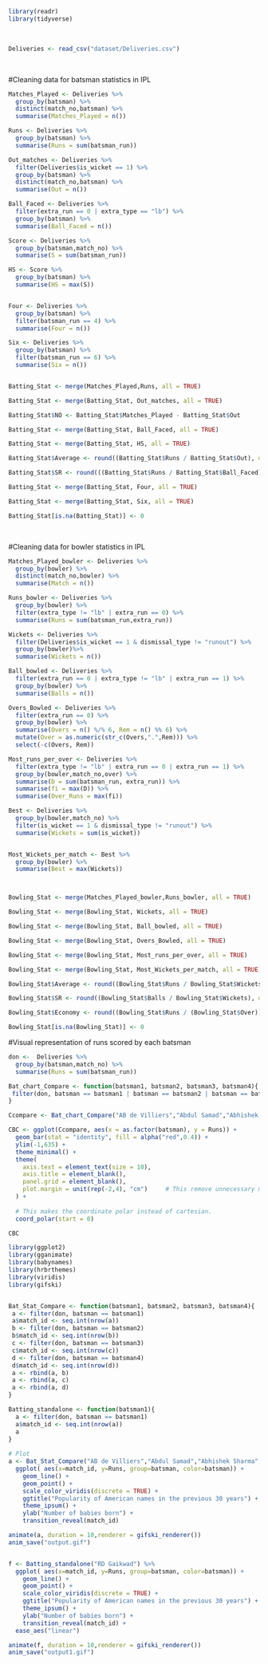 ```r
library(readr)
library(tidyverse)

```

<br>

```r

Deliveries <- read_csv("dataset/Deliveries.csv")

```

<br>

#Cleaning data for batsman statistics in IPL

```r

Matches_Played <- Deliveries %>%
  group_by(batsman) %>% 
  distinct(match_no,batsman) %>% 
  summarise(Matches_Played = n())

Runs <- Deliveries %>% 
  group_by(batsman) %>% 
  summarise(Runs = sum(batsman_run))

Out_matches <- Deliveries %>% 
  filter(Deliveries$is_wicket == 1) %>% 
  group_by(batsman) %>% 
  distinct(match_no,batsman) %>% 
  summarise(Out = n())

Ball_Faced <- Deliveries %>% 
  filter(extra_run == 0 | extra_type == "lb") %>% 
  group_by(batsman) %>% 
  summarise(Ball_Faced = n())

Score <- Deliveries %>% 
  group_by(batsman,match_no) %>% 
  summarise(S = sum(batsman_run))

HS <- Score %>% 
  group_by(batsman) %>% 
  summarise(HS = max(S))


Four <- Deliveries %>% 
  group_by(batsman) %>% 
  filter(batsman_run == 4) %>% 
  summarise(Four = n())

Six <- Deliveries %>% 
  group_by(batsman) %>% 
  filter(batsman_run == 6) %>% 
  summarise(Six = n())


Batting_Stat <- merge(Matches_Played,Runs, all = TRUE)

Batting_Stat <- merge(Batting_Stat, Out_matches, all = TRUE)

Batting_Stat$NO <- Batting_Stat$Matches_Played - Batting_Stat$Out

Batting_Stat <- merge(Batting_Stat, Ball_Faced, all = TRUE)

Batting_Stat <- merge(Batting_Stat, HS, all = TRUE)

Batting_Stat$Average <- round((Batting_Stat$Runs / Batting_Stat$Out), digits = 2)

Batting_Stat$SR <- round(((Batting_Stat$Runs / Batting_Stat$Ball_Faced) * 100), digits = 2)

Batting_Stat <- merge(Batting_Stat, Four, all = TRUE)

Batting_Stat <- merge(Batting_Stat, Six, all = TRUE)

Batting_Stat[is.na(Batting_Stat)] <- 0

```

<br>

#Cleaning data for bowler statistics in IPL

```r

Matches_Played_bowler <- Deliveries %>%
  group_by(bowler) %>% 
  distinct(match_no,bowler) %>% 
  summarise(Match = n())

Runs_bowler <- Deliveries %>% 
  group_by(bowler) %>% 
  filter(extra_type != "lb" | extra_run == 0) %>% 
  summarise(Runs = sum(batsman_run,extra_run))

Wickets <- Deliveries %>% 
  filter(Deliveries$is_wicket == 1 & dismissal_type != "runout") %>% 
  group_by(bowler)%>%
  summarise(Wickets = n())

Ball_bowled <- Deliveries %>% 
  filter(extra_run == 0 | extra_type != "lb" | extra_run == 1) %>% 
  group_by(bowler) %>% 
  summarise(Balls = n())

Overs_Bowled <- Deliveries %>% 
  filter(extra_run == 0) %>% 
  group_by(bowler) %>% 
  summarise(Overs = n() %/% 6, Rem = n() %% 6) %>% 
  mutate(Over = as.numeric(str_c(Overs,".",Rem))) %>% 
  select(-c(Overs, Rem))

Most_runs_per_over <- Deliveries %>% 
  filter(extra_type != "lb" | extra_run == 0 | extra_run == 1) %>% 
  group_by(bowler,match_no,over) %>% 
  summarise(D = sum(batsman_run, extra_run)) %>% 
  summarise(fi = max(D)) %>% 
  summarise(Over_Runs = max(fi))

Best <- Deliveries %>% 
  group_by(bowler,match_no) %>% 
  filter(is_wicket == 1 & dismissal_type != "runout") %>% 
  summarise(Wickets = sum(is_wicket)) 


Most_Wickets_per_match <- Best %>% 
  group_by(bowler) %>% 
  summarise(Best = max(Wickets))



Bowling_Stat <- merge(Matches_Played_bowler,Runs_bowler, all = TRUE)

Bowling_Stat <- merge(Bowling_Stat, Wickets, all = TRUE)

Bowling_Stat <- merge(Bowling_Stat, Ball_bowled, all = TRUE)

Bowling_Stat <- merge(Bowling_Stat, Overs_Bowled, all = TRUE)

Bowling_Stat <- merge(Bowling_Stat, Most_runs_per_over, all = TRUE)

Bowling_Stat <- merge(Bowling_Stat, Most_Wickets_per_match, all = TRUE)

Bowling_Stat$Average <- round((Bowling_Stat$Runs / Bowling_Stat$Wickets), digits = 2)

Bowling_Stat$SR <- round((Bowling_Stat$Balls / Bowling_Stat$Wickets), digits = 2)

Bowling_Stat$Economy <- round((Bowling_Stat$Runs / (Bowling_Stat$Over)), digits = 2)

Bowling_Stat[is.na(Bowling_Stat)] <- 0

```

#Visual representation of runs scored by each batsman

```r

don <-  Deliveries %>% 
  group_by(batsman,match_no) %>% 
  summarise(Runs = sum(batsman_run))

Bat_chart_Compare <- function(batsman1, batsman2, batsman3, batsman4){
 filter(don, batsman == batsman1 | batsman == batsman2 | batsman == batsman3 | batsman == batsman4)
}

Ccompare <- Bat_chart_Compare("AB de Villiers","Abdul Samad","Abhishek Sharma","RD Gaikwad")

CBC <- ggplot(Ccompare, aes(x = as.factor(batsman), y = Runs)) +
  geom_bar(stat = "identity", fill = alpha("red",0.4)) +
  ylim(-1,635) +
  theme_minimal() +
  theme(
    axis.text = element_text(size = 10),
    axis.title = element_blank(),
    panel.grid = element_blank(),
    plot.margin = unit(rep(-2,4), "cm")     # This remove unnecessary margin around plot
  ) +
  
  # This makes the coordinate polar instead of cartesian.
  coord_polar(start = 0)

CBC

```


```r

library(ggplot2)
library(gganimate)
library(babynames)
library(hrbrthemes)
library(viridis)
library(gifski)


Bat_Stat_Compare <- function(batsman1, batsman2, batsman3, batsman4){
 a <- filter(don, batsman == batsman1)
 a$match_id <- seq.int(nrow(a))
 b <- filter(don, batsman == batsman2)
 b$match_id <- seq.int(nrow(b))
 c <- filter(don, batsman == batsman3)
 c$match_id <- seq.int(nrow(c))
 d <- filter(don, batsman == batsman4)
 d$match_id <- seq.int(nrow(d))
 a <- rbind(a, b)
 a <- rbind(a, c)
 a <- rbind(a, d)
}

Batting_standalone <- function(batsman1){
  a <- filter(don, batsman == batsman1)
  a$match_id <- seq.int(nrow(a))
  a
}
  
# Plot
a <- Bat_Stat_Compare("AB de Villiers","Abdul Samad","Abhishek Sharma","RD Gaikwad") %>%
  ggplot( aes(x=match_id, y=Runs, group=batsman, color=batsman)) +
    geom_line() +
    geom_point() +
    scale_color_viridis(discrete = TRUE) +
    ggtitle("Popularity of American names in the previous 30 years") +
    theme_ipsum() +
    ylab("Number of babies born") +
    transition_reveal(match_id)

animate(a, duration = 10,renderer = gifski_renderer())
anim_save("output.gif")


f <- Batting_standalone("RD Gaikwad") %>%
  ggplot( aes(x=match_id, y=Runs, group=batsman, color=batsman)) +
    geom_line() +
    geom_point() +
    scale_color_viridis(discrete = TRUE) +
    ggtitle("Popularity of American names in the previous 30 years") +
    theme_ipsum() +
    ylab("Number of babies born") +
    transition_reveal(match_id) +
  ease_aes("linear")

animate(f, duration = 10,renderer = gifski_renderer())
anim_save("output1.gif")


```

